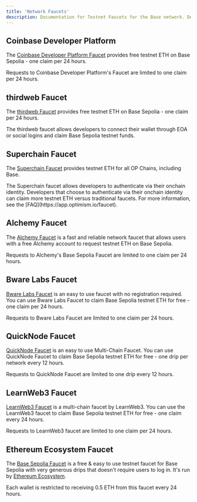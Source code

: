 ```yaml
---
title: 'Network Faucets'
description: Documentation for Testnet Faucets for the Base network. Details how to obtain Base testnet ETH.
---
```


## Coinbase Developer Platform

The [Coinbase Developer Platform Faucet](https://portal.cdp.coinbase.com/products/faucet) provides free testnet ETH on Base Sepolia - one claim per 24 hours.

<Note>
Requests to Coinbase Developer Platform's Faucet are limited to one claim per 24 hours.
</Note>


## thirdweb Faucet

The [thirdweb Faucet](https://thirdweb.com/base-sepolia-testnet) provides free testnet ETH on Base Sepolia - one claim per 24 hours.

<Note>
The thirdweb faucet allows developers to connect their wallet through EOA or social logins and claim Base Sepolia testnet funds.
</Note>


## Superchain Faucet

The [Superchain Faucet](https://app.optimism.io/faucet) provides testnet ETH for all OP Chains, including Base.

<Note>
The Superchain faucet allows developers to authenticate via their onchain identity. Developers that choose to authenticate via their onchain identity can claim more testnet ETH versus traditional faucets. For more information, see the [FAQ](https://app.optimism.io/faucet).
</Note>


## Alchemy Faucet

The [Alchemy Faucet](https://basefaucet.com/) is a fast and reliable network faucet that allows users with a free Alchemy account to request testnet ETH on Base Sepolia.

<Note>
Requests to Alchemy's Base Sepolia Faucet are limited to one claim per 24 hours.
</Note>


## Bware Labs Faucet

[Bware Labs Faucet](https://bwarelabs.com/faucets) is an easy to use faucet with no registration required. You can use Bware Labs Faucet to claim Base Sepolia testnet ETH for free - one claim per 24 hours.

<Note>
Requests to Bware Labs Faucet are limited to one claim per 24 hours.
</Note>


## QuickNode Faucet

[QuickNode Faucet](https://faucet.quicknode.com/drip) is an easy to use Multi-Chain Faucet. You can use QuickNode Faucet to claim Base Sepolia testnet ETH for free - one drip per network every 12 hours.

<Note>
Requests to QuickNode Faucet are limited to one drip every 12 hours.
</Note>


## LearnWeb3 Faucet

[LearnWeb3 Faucet](https://learnweb3.io/faucets/base_sepolia) is a multi-chain faucet by LearnWeb3. You can use the LearnWeb3 faucet to claim Base Sepolia testnet ETH for free - one claim every 24 hours.

<Note>
Requests to LearnWeb3 faucet are limited to one claim per 24 hours.
</Note>


## Ethereum Ecosystem Faucet

The [Base Sepolia Faucet](https://www.ethereum-ecosystem.com/faucets/base-sepolia) is a free & easy to use testnet faucet for Base Sepolia with very generous drips that doesn't require users to log in. It's run by [Ethereum Ecosystem](https://www.ethereum-ecosystem.com).

<Note>
Each wallet is restricted to receiving 0.5 ETH from this faucet every 24 hours.
</Note>
